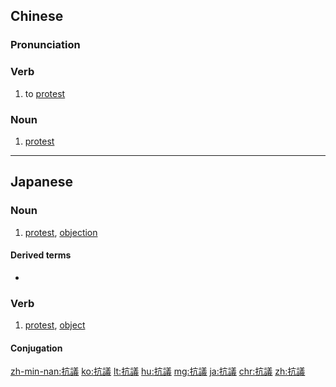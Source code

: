 {{also|抗议}}
==Chinese==
{{zh-forms|s=抗议}}

===Pronunciation===
{{zh-pron
|m=kàngyì
|c=kong3 ji5
|h=pfs=khong-ngi
|mn=khòng-gī
|cat=v,n
}}

===Verb===
{{zh-verb}}

# to [[protest]]

===Noun===
{{zh-noun}}

# [[protest]]

----

==Japanese==
{{ja-kanjitab|こう|ぎ|yomi=on}}

===Noun===
{{ja-noun|こうぎ}}
# [[protest]], [[objection]]

====Derived terms====
* {{ja-r|抗議運動|こうぎ うんどう}}

===Verb===
{{ja-verb-suru|こうぎ}}

# [[protest]], [[object]]

====Conjugation====
{{ja-suru|こうぎ}}

[[zh-min-nan:抗議]]
[[ko:抗議]]
[[lt:抗議]]
[[hu:抗議]]
[[mg:抗議]]
[[ja:抗議]]
[[chr:抗議]]
[[zh:抗議]]